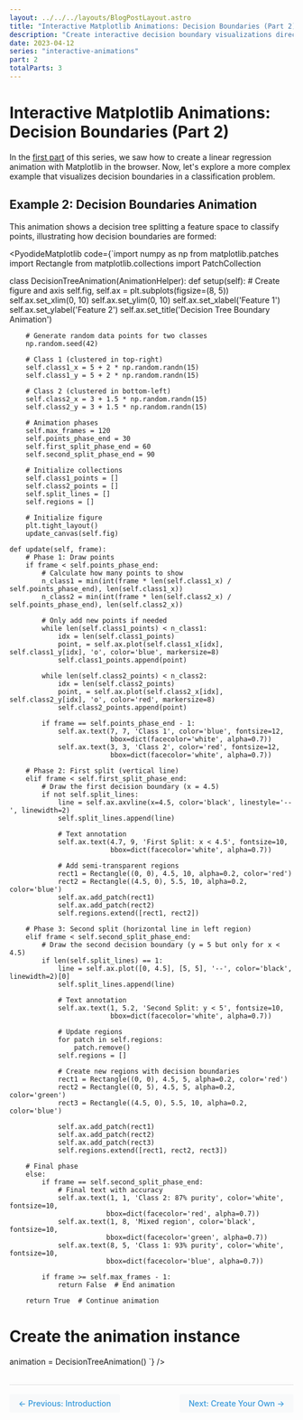 ```yaml
---
layout: ../../../layouts/BlogPostLayout.astro
title: "Interactive Matplotlib Animations: Decision Boundaries (Part 2)"
description: "Create interactive decision boundary visualizations directly in your browser with Python"
date: 2023-04-12
series: "interactive-animations"
part: 2
totalParts: 3
---
```



# Interactive Matplotlib Animations: Decision Boundaries (Part 2)

In the [first part](./1-introduction) of this series, we saw how to create a linear regression animation with Matplotlib in the browser. Now, let's explore a more complex example that visualizes decision boundaries in a classification problem.

## Example 2: Decision Boundaries Animation

This animation shows a decision tree splitting a feature space to classify points, illustrating how decision boundaries are formed:

<PyodideMatplotlib code={`import numpy as np
from matplotlib.patches import Rectangle
from matplotlib.collections import PatchCollection

class DecisionTreeAnimation(AnimationHelper):
    def setup(self):
        # Create figure and axis
        self.fig, self.ax = plt.subplots(figsize=(8, 5))
        self.ax.set_xlim(0, 10)
        self.ax.set_ylim(0, 10)
        self.ax.set_xlabel('Feature 1')
        self.ax.set_ylabel('Feature 2')
        self.ax.set_title('Decision Tree Boundary Animation')
        
        # Generate random data points for two classes
        np.random.seed(42)
        
        # Class 1 (clustered in top-right)
        self.class1_x = 5 + 2 * np.random.randn(15)
        self.class1_y = 5 + 2 * np.random.randn(15)
        
        # Class 2 (clustered in bottom-left)
        self.class2_x = 3 + 1.5 * np.random.randn(15)
        self.class2_y = 3 + 1.5 * np.random.randn(15)
        
        # Animation phases
        self.max_frames = 120
        self.points_phase_end = 30
        self.first_split_phase_end = 60
        self.second_split_phase_end = 90
        
        # Initialize collections
        self.class1_points = []
        self.class2_points = []
        self.split_lines = []
        self.regions = []
        
        # Initialize figure
        plt.tight_layout()
        update_canvas(self.fig)
    
    def update(self, frame):
        # Phase 1: Draw points
        if frame < self.points_phase_end:
            # Calculate how many points to show
            n_class1 = min(int(frame * len(self.class1_x) / self.points_phase_end), len(self.class1_x))
            n_class2 = min(int(frame * len(self.class2_x) / self.points_phase_end), len(self.class2_x))
            
            # Only add new points if needed
            while len(self.class1_points) < n_class1:
                idx = len(self.class1_points)
                point, = self.ax.plot(self.class1_x[idx], self.class1_y[idx], 'o', color='blue', markersize=8)
                self.class1_points.append(point)
                
            while len(self.class2_points) < n_class2:
                idx = len(self.class2_points)
                point, = self.ax.plot(self.class2_x[idx], self.class2_y[idx], 'o', color='red', markersize=8)
                self.class2_points.append(point)
                
            if frame == self.points_phase_end - 1:
                self.ax.text(7, 7, 'Class 1', color='blue', fontsize=12,
                             bbox=dict(facecolor='white', alpha=0.7))
                self.ax.text(3, 3, 'Class 2', color='red', fontsize=12,
                             bbox=dict(facecolor='white', alpha=0.7))
        
        # Phase 2: First split (vertical line)
        elif frame < self.first_split_phase_end:
            # Draw the first decision boundary (x = 4.5)
            if not self.split_lines:
                line = self.ax.axvline(x=4.5, color='black', linestyle='--', linewidth=2)
                self.split_lines.append(line)
                
                # Text annotation
                self.ax.text(4.7, 9, 'First Split: x < 4.5', fontsize=10,
                             bbox=dict(facecolor='white', alpha=0.7))
                
                # Add semi-transparent regions
                rect1 = Rectangle((0, 0), 4.5, 10, alpha=0.2, color='red')
                rect2 = Rectangle((4.5, 0), 5.5, 10, alpha=0.2, color='blue')
                self.ax.add_patch(rect1)
                self.ax.add_patch(rect2)
                self.regions.extend([rect1, rect2])
        
        # Phase 3: Second split (horizontal line in left region)
        elif frame < self.second_split_phase_end:
            # Draw the second decision boundary (y = 5 but only for x < 4.5)
            if len(self.split_lines) == 1:
                line = self.ax.plot([0, 4.5], [5, 5], '--', color='black', linewidth=2)[0]
                self.split_lines.append(line)
                
                # Text annotation
                self.ax.text(1, 5.2, 'Second Split: y < 5', fontsize=10,
                             bbox=dict(facecolor='white', alpha=0.7))
                
                # Update regions
                for patch in self.regions:
                    patch.remove()
                self.regions = []
                
                # Create new regions with decision boundaries
                rect1 = Rectangle((0, 0), 4.5, 5, alpha=0.2, color='red')
                rect2 = Rectangle((0, 5), 4.5, 5, alpha=0.2, color='green')
                rect3 = Rectangle((4.5, 0), 5.5, 10, alpha=0.2, color='blue')
                
                self.ax.add_patch(rect1)
                self.ax.add_patch(rect2)
                self.ax.add_patch(rect3)
                self.regions.extend([rect1, rect2, rect3])
        
        # Final phase
        else:
            if frame == self.second_split_phase_end:
                # Final text with accuracy
                self.ax.text(1, 1, 'Class 2: 87% purity', color='white', fontsize=10,
                            bbox=dict(facecolor='red', alpha=0.7))
                self.ax.text(1, 8, 'Mixed region', color='black', fontsize=10,
                            bbox=dict(facecolor='green', alpha=0.7))
                self.ax.text(8, 5, 'Class 1: 93% purity', color='white', fontsize=10,
                            bbox=dict(facecolor='blue', alpha=0.7))
            
            if frame >= self.max_frames - 1:
                return False  # End animation
        
        return True  # Continue animation

# Create the animation instance
animation = DecisionTreeAnimation()
`} />

<div class="navigation-links">
  <a href="1-introduction" class="prev-link">← Previous: Introduction</a>
  <a href="3-create-your-own" class="next-link">Next: Create Your Own →</a>
</div>

<style>
  .navigation-links {
    display: flex;
    justify-content: space-between;
    margin-top: 2rem;
    padding-top: 1rem;
    border-top: 1px solid #e0e0e0;
  }
  
  .prev-link, .next-link {
    display: inline-block;
    padding: 0.5rem 1rem;
    background-color: #f8f9fa;
    border-radius: 4px;
    text-decoration: none;
    color: #3498db;
    font-weight: 500;
  }
  
  .prev-link:hover, .next-link:hover {
    background-color: #e9ecef;
    text-decoration: underline;
  }
</style> 